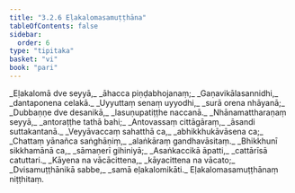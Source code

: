 ```yaml
---
title: "3.2.6 Eḷakalomasamuṭṭhāna"
tableOfContents: false
sidebar:
  order: 6
type: "tipitaka"
basket: "vi"
book: "pari"
---
```



<DynamicBreadcrumb />

<Division number="263" book="pari" e="ch" v="5" p="161">

<Paragraph number="1121" type="verses" book="pari">
_Eḷakalomā dve seyyā,_  
_āhacca piṇḍabhojanaṃ;_  
_Gaṇavikālasannidhi,_  
_dantaponena celakā._  

</Paragraph>

<Paragraph number="1122" type="verses" book="pari">
_Uyyuttaṃ senaṃ uyyodhi,_  
_surā orena nhāyanā;_  
_Dubbaṇṇe dve desanikā,_  
_lasuṇupatiṭṭhe naccanā._  

</Paragraph>

<Paragraph number="1123" type="verses" book="pari">
_Nhānamattharaṇaṃ seyyā,_  
_antoraṭṭhe tathā bahi;_  
_Antovassaṃ cittāgāraṃ,_  
_āsandi suttakantanā._  

</Paragraph>

<Paragraph number="1124" type="verses" book="pari">
_Veyyāvaccaṃ sahatthā ca,_  
_abhikkhukāvāsena ca;_  
_Chattaṃ yānañca saṅghāṇiṃ,_  
_alaṅkāraṃ gandhavāsitaṃ._  

</Paragraph>

<Paragraph number="1125" type="verses" book="pari">
_Bhikkhunī sikkhamānā ca,_  
_sāmaṇerī gihiniyā;_  
_Asaṅkaccikā āpatti,_  
_cattārīsā catuttari._  

</Paragraph>

<Paragraph number="1126" type="verses" book="pari">
_Kāyena na vācācittena,_  
_kāyacittena na vācato;_  
_Dvisamuṭṭhānikā sabbe,_  
_samā eḷakalomikāti._  


</Paragraph>
</Division>

<Paragraph number="1127" type="center" book="pari">
Eḷakalomasamuṭṭhānaṃ niṭṭhitaṃ.
</Paragraph>